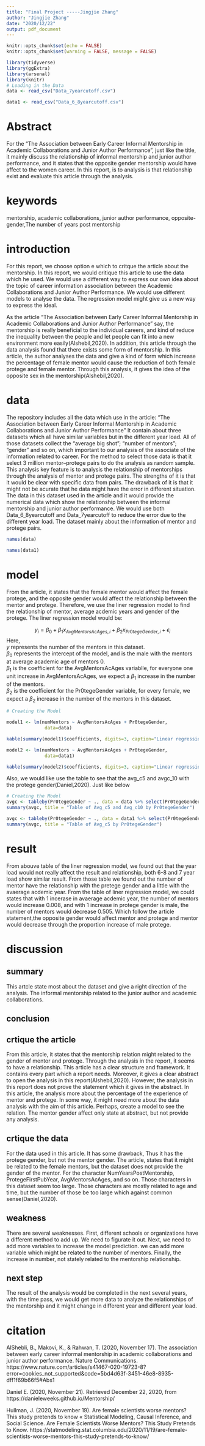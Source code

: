 ---
title: "Final Project -----Jingjie Zhang"
author: "Jingjie Zhang"
date: "2020/12/22"
output: pdf_document
---

```{r setup, include=FALSE}
knitr::opts_chunk$set(echo = FALSE)
knitr::opts_chunk$set(warning = FALSE, message = FALSE) 
```


```{r}
library(tidyverse)
library(ggExtra)
library(arsenal)
library(knitr)
# Loading in the Data 
data <- read_csv("Data_7yearcutoff.csv")

data1 <- read_csv("Data_6_8yearcutoff.csv")

```
# Abstract

For the “The Association between Early Career Informal Mentorship in Academic Collaborations and Junior Author Performance”, just like the title, it mainly discuss the relationship of informal mentorship and junior author performance, and it states that the opposite gender mentorship would have affect to the women career. In this report, is to analysis is that relationship exist and evaluate this article through the analysis. 




# keywords

mentorship, academic collaborations, junior author performance, opposite-gender,The number of years post mentorship






# introduction
For this report, we choose option e which to critque the article about the mentorship. In this report, we would critique this article to use the data which he used. We would use a different way to express our own idea about the topic of career information association between the Academic Collaborations and Junior Author Performance. We would use different models to analyse the data. The regression model might give us a new way to express the ideal. 

As the article “The Association between Early Career Informal Mentorship in Academic Collaborations and Junior Author Performance” say, the mentorship is really beneficial to the individual careers, and kind of reduce the inequality between the people and let people can fit into a new environment more easily(Alshebil,2020). 
In addition, this article through the data analysis found that there exists some form of mentorship. In this article, the author analyses the data and give a kind of form which increase the percentage of female mentor would cause the reduction of both female protege and female mentor. Through this analysis, it gives the idea of the opposite sex in the mentorship(Alshebil,2020).






# data
The repository includes all the data which use in the article:  “The Association between Early Career Informal Mentorship in Academic Collaborations and Junior Author Performance” It contain about three datasets which all have similar variables but in the different year load. All of those datasets collect the "average big shot"; "number of mentors"; "gender" and so on, which important to our analysis of the associate of the information related to career.
For the method to select those data is that it select 3 million mentor–protege pairs to do the analysis as random sample.
This analysis key feature is to analysis the relationship of mentorships through the analysis of mentor and protege pairs. The strengths of it is that it would be clear with specific data from pairs. The drawback of it is that it might not be acurate that he data might have the error in different situation.
The data in this dataset used in the article and it would provide the numerical data which show the relationship between the informal mentorship and junior author performance.
We would use both Data_6_8yearcutoff and Data_7yearcutoff to reduce the error due to the different year load.
The dataset mainly about the information of mentor and protege pairs.

```{r}
names(data)

names(data1)

```





# model

From the article, it states that the female mentor would affect the female protege, and the opposite gender would affect the relationship between the mentor and protege. Therefore, we use the liner regression model to find the relationship of mentor, average acdemic years and gender of the protege.
The liner regression model would be:

$$ y_i= \beta_0+\beta_1  x_{AvgMentorsAcAges,i} +\beta_2 x_{Pr0tegeGender,i} +\epsilon_i$$
Here,\
$y$ represents the number of the mentors in this dataset.\
$\beta_0$ represents the intercept of the model, and is the male with the mentors at average academic age of mentors 0.\
$\beta_1$ is the coefficient for the AvgMentorsAcAges variablle, for everyone one unit increase in AvgMentorsAcAges, we expect a $\beta_1$ increase in the number of the mentors.\
$\beta_2$ is the coefficient for the Pr0tegeGender variable, for every female, we expect a $\beta_2$ increase in the number of the mentors in this dataset.\
```{r}
# Creating the Model

model1 <- lm(numMentors ~ AvgMentorsAcAges + Pr0tegeGender, 
              data=data)

kable(summary(model1)$coefficients, digits=3, caption="Linear regression output")

model2 <- lm(numMentors ~ AvgMentorsAcAges + Pr0tegeGender, 
              data=data1)

kable(summary(model2)$coefficients, digits=3, caption="Linear regression output")
```
Also, we would like use the table to see that the avg_c5 and avgc_10 with the protege gender(Daniel,2020). Just like below

```{r}
# Creating the Model
avgc <- tableby(Pr0tegeGender ~ ., data = data %>% select(Pr0tegeGender, Avg_c5, Avg_c10))
summary(avgc, title = "Table of Avg_c5 and Avg_c10 by Pr0tegeGender")

avgc <- tableby(Pr0tegeGender ~ ., data = data1 %>% select(Pr0tegeGender, Avg_c5))
summary(avgc, title = "Table of Avg_c5 by Pr0tegeGender")

```




# result

From abouve table of the liner regression model, we found out that the year load would not really affect the result and relationship, both 6-8 and 7 year load show similar result. From those table we found out the number of mentor have the relationship with the pretege gender and a little with the avaerage acdemic year. From the table of liner regression model, we could states that with 1 incerase in avaerage acdemic year, the number of mentors would increase 0.008, and with 1 increase in protege gender is male, the number of mentors would decrease 0.505. Which follow the article statement,the opposite gender would affect mentor and protege and mentor would decrease through the proportion increase of male protege.






# discussion

## summary

This artcle state most about the dataset and give a right direction of the analysis. The informal mentorship related to the junior author and academic collaborations.

## conclusion
## crtique the article

From this article, it states that the mentorship relation might related to the gender of mentor and protege. Through the analysis in the report, it seems to have a relationship. This article has a clear structure and framework. It contains every part which a report needs. Moreover, it gives a clear abstract to open the analysis in this report(Alshebil,2020).
However, the analysis in this report does not prove the statement which it gives in the abstract. In this article, the analysis more about the percentage of the experience of mentor and protege. In some way, it might need more about the data analysis with the aim of this article. Perhaps, create a model to see the relation.
The mentor gender affect only state at abstract, but not provide any analysis.

## crtique the data

For the data used in this article. It has some drawback, Thus it has the protege gender, but not the mentor gender. The article, states that it might be related to the female mentors, but the dataset does not provide the gender of the mentor. For the character NumYearsPostMentorship, ProtegeFirstPubYear, AvgMentorsAcAges, and so on. Those characters in this dataset seem too large. Those characters are mostly related to age and time, but the number of those be too large which against common sense(Daniel,2020).

## weakness
There are several weaknesses. First, different schools or organizations have a different method to add up.
We need to figurate it out. Next, we need to add more variables to increase the model prediction. we can add more variable which might be related to the number of mentors. Finally, the increase in number, not stately related to the mentorship relationship.

## next step
The result of the analysis would be completed in the next several years, with the time pass, we would get more data to analyze the relationships of the mentorship and it might change in different year and different year load.


# citation

AlShebli, B., Makovi, K., & Rahwan, T. (2020, November 17). The association between early career informal mentorship in academic collaborations and junior author performance. Nature Communications. https://www.nature.com/articles/s41467-020-19723-8?error=cookies_not_supported&code=5bd4d63f-3451-46e8-8935-dff1f69b66f5#Abs1

Daniel E. (2020, November 21). Retrieved December 22, 2020, from https://danieleweeks.github.io/Mentorship/

Hullman, J. (2020, November 19). Are female scientists worse mentors? This study pretends to know « Statistical Modeling, Causal Inference, and Social Science. Are Female Scientists Worse Mentors? This Study Pretends to Know. https://statmodeling.stat.columbia.edu/2020/11/19/are-female-scientists-worse-mentors-this-study-pretends-to-know/
